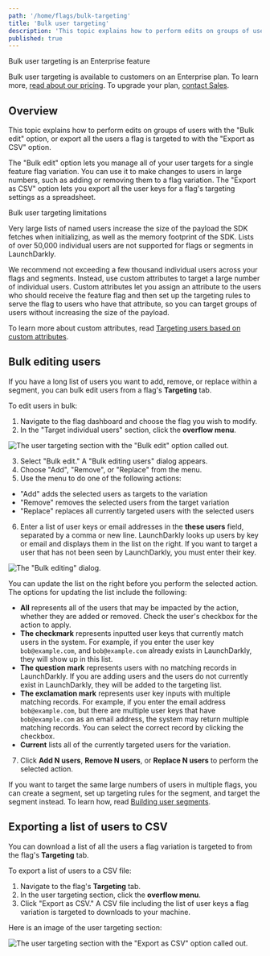 ```yaml
---
path: '/home/flags/bulk-targeting'
title: 'Bulk user targeting'
description: 'This topic explains how to perform edits on groups of users, or export all the users a flag is targeted to.'
published: true
---
```


<Callout intent="primary">
<CalloutTitle>Bulk user targeting is an Enterprise feature</CalloutTitle>
<CalloutDescription>

Bulk user targeting is available to customers on an Enterprise plan. To learn more, [read about our pricing](https://launchdarkly.com/pricing/). To upgrade your plan, [contact Sales](https://launchdarkly.com/contact-sales/).

</CalloutDescription>
</Callout>

## Overview

This topic explains how to perform edits on groups of users with the "Bulk edit" option, or export all the users a flag is targeted to with the "Export as CSV" option.

The "Bulk edit" option lets you manage all of your user targets for a single feature flag variation. You can use it to make changes to users in large numbers, such as adding or removing them to a flag variation. The "Export as CSV" option lets you export all the user keys for a flag's targeting settings as a spreadsheet.

<Callout intent="alert">
<CalloutTitle>Bulk user targeting limitations</CalloutTitle>
<CalloutDescription>

Very large lists of named users increase the size of the payload the SDK fetches when initializing, as well as the memory footprint of the SDK. Lists of over 50,000
individual users are not supported for flags or segments in LaunchDarkly.

We recommend not exceeding a few thousand individual users across your flags and segments. Instead, use custom attributes to target a large number of individual users. Custom attributes let you assign an attribute to the users who should receive the feature flag and then set up the targeting rules to serve the flag to users who have that attribute, so you can target groups of users without increasing the size of the payload.

To learn more about custom attributes, read [Targeting users
based on custom attributes](/home/flags/targeting-users#targeting-users-based-on-custom-attributes).

</CalloutDescription>
</Callout>

## Bulk editing users

If you have a long list of users you want to add, remove, or replace within a segment, you can bulk edit users from a flag's **Targeting** tab.

To edit users in bulk:

1. Navigate to the flag dashboard and choose the flag you wish to modify.
2. In the "Target individual users" section, click the **overflow menu**.

![The user targeting section with the "Bulk edit" option called out.](flag-targeting-bulk-edit-callout.png)

3. Select "Bulk edit." A "Bulk editing users" dialog appears.
4. Choose "Add", "Remove", or "Replace" from the menu.
5. Use the menu to do one of the following actions:
  - "Add" adds the selected users as targets to the variation
  - "Remove" removes the selected users from the target variation
  - "Replace" replaces all currently targeted users with the selected users
6. Enter a list of user keys or email addresses in the **these users** field, separated by a comma or new line. LaunchDarkly looks up users by key or email and displays them in the list on the right. If you want to target a user that has not been seen by LaunchDarkly, you must enter their key.

![The "Bulk editing" dialog.](flag-targeting-bulk-edit.png)

You can update the list on the right before you perform the selected action. The options for updating the list include the following:

- **All** represents all of the users that may be impacted by the action, whether they are added or removed. Check the user's checkbox for the action to apply.
- **The checkmark** represents inputted user keys that currently match users in the system. For example, if you enter the user key `bob@example.com`, and `bob@example.com` already exists in LaunchDarkly, they will show up in this list.
- **The question mark** represents users with no matching records in LaunchDarkly. If you are adding users and the users do not currently exist in LaunchDarkly, they will be added to the targeting list.
- **The exclamation mark** represents user key inputs with multiple matching records. For example, if you enter the email address `bob@example.com`, but there are multiple user keys that have `bob@example.com` as an email address, the system may return multiple matching records. You can select the correct record by clicking the checkbox.
- **Current** lists all of the currently targeted users for the variation.

7. Click **Add N users**, **Remove N users**, or **Replace N users** to perform the selected action.

If you want to target the same large numbers of users in multiple flags, you can create a segment, set up targeting rules for the segment, and target the segment instead. To learn how, read [Building user segments](/home/users/segments).

## Exporting a list of users to CSV

You can download a list of all the users a flag variation is targeted to from the flag's **Targeting** tab.

To export a list of users to a CSV file:

1. Navigate to the flag's **Targeting** tab.
2. In the user targeting section, click the **overflow menu**.
3. Click "Export as CSV." A CSV file including the list of user keys a flag variation is targeted to downloads to your machine.

Here is an image of the user targeting section:

![The user targeting section with the "Export as CSV" option called out.](flag-targeting-export-as-csv.png)
